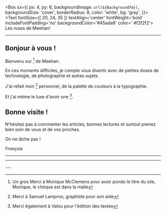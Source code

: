 

<Box
  sx={{
    px: 4,
    py: 6,
    backgroundImage: `url(${Backgroundfm})`,
    backgroundSize: 'cover',
    borderRadius: 8,
    color: 'white',
    bg: 'gray',
  }}>
  <Heading>
      <Text
      fontSize={[ 20, 24, 35 ]}
      textAlign='center'
      fontWeight='bold'
      includeFontPadding='no'
      backgroundColor='#45ada8'
      color=' #f2f2f2'>
      Les ruses de Meehan!
      </Text>
  </Heading>
</Box>


---

## Bonjour à vous !

Bienvenu sur [^Les_ruses] de Meehan.

En ces moments difficiles, je compte vous divertir avec de petites doses de technologie, de photographie et autres sujets.

J'ai refait mon [^branding] personnel, de la palette de couleurs à la typographie.

Et j'ai même le luxe d'avoir une [^éditrice].

## Bonne visite !

N'hésitez pas à commenter les articles, bonnes lectures et surtout prenez bien soin de vous et de vos proches.

On ne lâche pas !

*François*

[^Les_ruses]: Un gros Merci à Monique McClemens pour avoir pondu le titre du site, Monique, le chèque est dans la malle
[^GatsbyJS]: Site de [Gatsby JS](https://www.gatsbyjs.org/)
[^branding]: Merci à Samuel Lampron, graphiste pour son aide 
[^éditrice]: Merci également à Valou pour l'édition des textes

---
<FeedSearch />
<Tags />
<hr />
---
<FeedItems />
